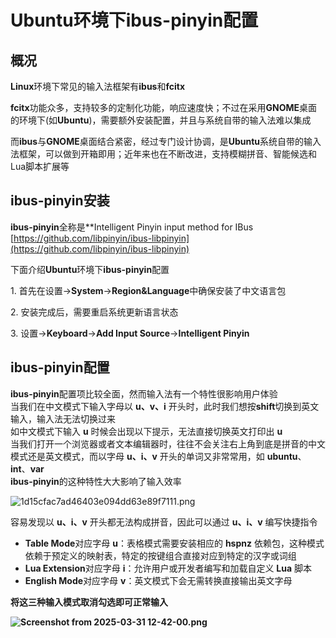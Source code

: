 # Ubuntu环境下ibus-pinyin配置

## 概况

**Linux**环境下常见的输入法框架有**ibus**和**fcitx**

**fcitx**功能众多，支持较多的定制化功能，响应速度快；不过在采用**GNOME**桌面的环境下(如**Ubuntu**)，需要额外安装配置，并且与系统自带的输入法难以集成

而**ibus**与**GNOME**桌面结合紧密，经过专门设计协调，是**Ubuntu**系统自带的输入法框架，可以做到开箱即用；近年来也在不断改进，支持模糊拼音、智能候选和Lua脚本扩展等

## ibus-pinyin安装

**ibus-pinyin**全称是\*\*Intelligent Pinyin input method for IBus  [https://github.com/libpinyin/ibus-libpinyin](https://github.com/libpinyin/ibus-libpinyin)

下面介绍**Ubuntu**环境下**ibus-pinyin**配置

1\. 首先在设置->**System**\->**Region&Language**中确保安装了中文语言包

2\. 安装完成后，需要重启系统更新语言状态

3\. 设置->**Keyboard**\->**Add Input Source**\->**Intelligent Pinyin**

## ibus-pinyin配置

**ibus-pinyin**配置项比较全面，然而输入法有一个特性很影响用户体验  
当我们在中文模式下输入字母以 **u、v、i** 开头时，此时我们想按**shift**切换到英文输入，输入法无法切换过来  
如中文模式下输入 **u** 时候会出现以下提示，无法直接切换英文打印出 **u**  
当我们打开一个浏览器或者文本编辑器时，往往不会关注右上角到底是拼音的中文模式还是英文模式，而以字母 **u、i、v** 开头的单词又非常常用，如 **ubuntu**、**int**、**var**  
**ibus-pinyin**的这种特性大大影响了输入效率

![1d15cfac7ad46403e094dd63e89f7111.png](../_resources/1d15cfac7ad46403e094dd63e89f7111.png)

容易发现以 **u、i、v** 开头都无法构成拼音，因此可以通过 **u、i、v** 编写快捷指令

- **Table Mode**对应字母 **u**：表格模式需要安装相应的 **hspnz** 依赖包，这种模式依赖于预定义的映射表，特定的按键组合直接对应到特定的汉字或词组
- **Lua Extension**对应字母 **i**：允许用户或开发者编写和加载自定义 **Lua** 脚本
- **English Mode**对应字母 **v**：英文模式下会无需转换直接输出英文字母

**将这三种输入模式取消勾选即可正常输入**

**![Screenshot from 2025-03-31 12-42-00.png](../_resources/Screenshot%20from%202025-03-31%2012-42-00.png)**
